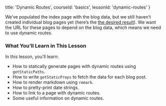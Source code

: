 
  title: 'Dynamic Routes',
  courseId: 'basics',
  lessonId: 'dynamic-routes'
}

We’ve populated the index page with the blog data, but we still haven’t created individual blog pages yet (here’s the [the desired result](https://next-learn-starter.now.sh/)). We want the URL for these pages to depend on the blog data, which means we need to use dynamic routes.

### What You’ll Learn in This Lesson

In this lesson, you’ll learn:

- How to statically generate pages with dynamic routes using <Link href="/docs/[[...slug]]" as="/docs/basic-features/data-fetching#getstaticpaths-static-generation"><a>`getStaticPaths`</a></Link>.
- How to write <Link href="/docs/[[...slug]]" as="/docs/basic-features/data-fetching#getstaticprops-static-generation"><a>`getStaticProps`</a></Link> to fetch the data for each blog post.
- How to render markdown using `remark`.
- How to pretty-print date strings.
- How to link to a page with <Link href="/docs/[[...slug]]" as="/docs/routing/dynamic-routes"><a>dynamic routes</a></Link>.
- Some useful information on <Link href="/docs/[[...slug]]" as="/docs/routing/dynamic-routes"><a>dynamic routes</a></Link>.

